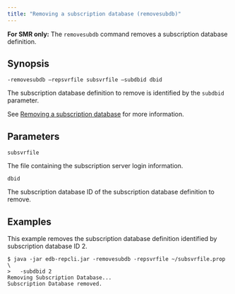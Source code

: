 ```yaml
---
title: "Removing a subscription database (removesubdb)"
---
```


<div id="removing_subscription_database_cli" class="registered_link"></div>

**For SMR only:** The `removesubdb` command removes a subscription database definition.

## Synopsis

`-removesubdb –repsvrfile subsvrfile –subdbid dbid`

The subscription database definition to remove is identified by the `subdbid` parameter.

See [Removing a subscription database](../../05_smr_operation/05_managing_subscription/06_removing_subscription_database/#removing_subscription_database) for more information.

## Parameters

`subsvrfile`

The file containing the subscription server login information.

`dbid`

The subscription database ID of the subscription database definition to remove.

## Examples

This example removes the subscription database definition identified by subscription database ID 2.

```shell
$ java -jar edb-repcli.jar -removesubdb -repsvrfile ~/subsvrfile.prop \
>   -subdbid 2
Removing Subscription Database...
Subscription Database removed.
```
